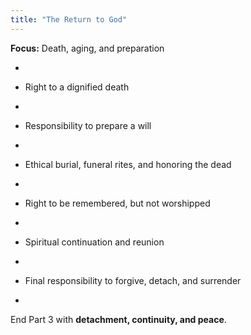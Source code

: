 ```yaml
---
title: "The Return to God"
---
```


**Focus:** Death, aging, and preparation

-   

-   Right to a dignified death

-   

-   Responsibility to prepare a will

-   

-   Ethical burial, funeral rites, and honoring the dead

-   

-   Right to be remembered, but not worshipped

-   

-   Spiritual continuation and reunion

-   

-   Final responsibility to forgive, detach, and surrender

-   

End Part 3 with **detachment, continuity, and peace**.
